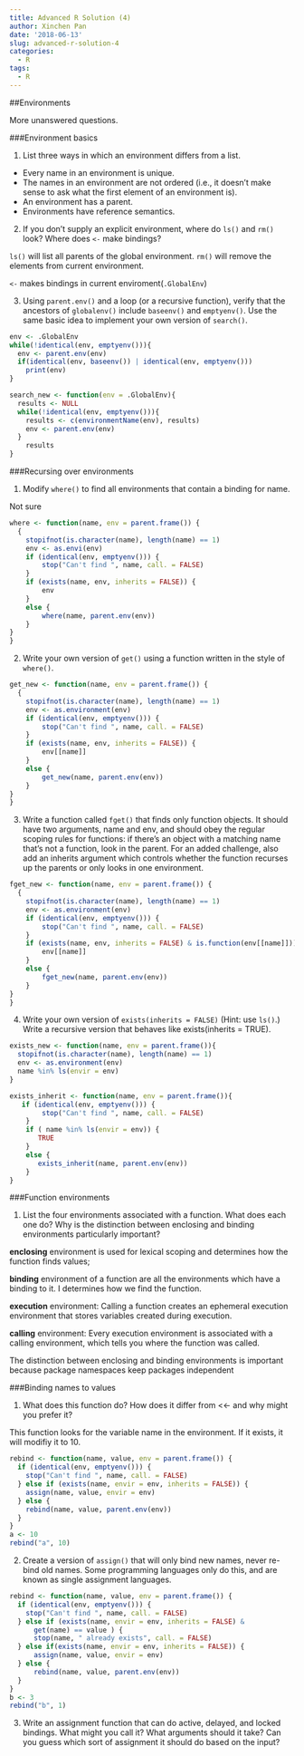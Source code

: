 ```yaml
---
title: Advanced R Solution (4)
author: Xinchen Pan
date: '2018-06-13'
slug: advanced-r-solution-4
categories:
  - R
tags:
  - R
---
```


##Environments

More unanswered questions.

###Environment basics

1. List three ways in which an environment differs from a list.

<ul>
<li>Every name in an environment is unique.</li>

<li>The names in an environment are not ordered (i.e., it doesn’t make sense to ask what the first element of an environment is).</li>

<li>An environment has a parent.</li>

<li>Environments have reference semantics.</li>
</ul>


2. If you don’t supply an explicit environment, where do <code>ls()</code> and <code>rm()</code> look? Where does <code><-</code> make bindings?

<code>ls()</code> will list all parents of the global environment. <code>rm()</code> will remove the elements from current environment.

 <code><-</code> makes bindings in current enviroment(<code>.GlobalEnv</code>)

3. Using <code>parent.env()</code> and a loop (or a recursive function), verify that the ancestors of <code>globalenv()</code> include <code>baseenv()</code> and <code>emptyenv()</code>. Use the same basic idea to implement your own version of <code>search()</code>.

```r
env <- .GlobalEnv
while(!identical(env, emptyenv())){
  env <- parent.env(env)
  if(identical(env, baseenv()) | identical(env, emptyenv()))
    print(env)
}
```


```r

search_new <- function(env = .GlobalEnv){
  results <- NULL
  while(!identical(env, emptyenv())){
    results <- c(environmentName(env), results)
    env <- parent.env(env)
  }
    results
}
```


###Recursing over environments


1. Modify <code>where()</code> to find all environments that contain a binding for name.

Not sure

```r
where <- function(name, env = parent.frame()) {
  {
    stopifnot(is.character(name), length(name) == 1)
    env <- as.envi(env)
    if (identical(env, emptyenv())) {
        stop("Can't find ", name, call. = FALSE)
    }
    if (exists(name, env, inherits = FALSE)) {
        env
    }
    else {
        where(name, parent.env(env))
    }
}
}
```


2. Write your own version of <code>get()</code> using a function written in the style of <code>where()</code>.

```r
get_new <- function(name, env = parent.frame()) {
  {
    stopifnot(is.character(name), length(name) == 1)
    env <- as.environment(env)
    if (identical(env, emptyenv())) {
        stop("Can't find ", name, call. = FALSE)
    }
    if (exists(name, env, inherits = FALSE)) {
        env[[name]]
    }
    else {
        get_new(name, parent.env(env))
    }
}
}
```


3. Write a function called <code>fget()</code> that finds only function objects. It should have two arguments, name and env, and should obey the regular scoping rules for functions: if there’s an object with a matching name that’s not a function, look in the parent. For an added challenge, also add an inherits argument which controls whether the function recurses up the parents or only looks in one environment.
```r
fget_new <- function(name, env = parent.frame()) {
  {
    stopifnot(is.character(name), length(name) == 1)
    env <- as.environment(env)
    if (identical(env, emptyenv())) {
        stop("Can't find ", name, call. = FALSE)
    }
    if (exists(name, env, inherits = FALSE) & is.function(env[[name]])) {
        env[[name]]
    }
    else {
        fget_new(name, parent.env(env))
    }
}
}
```




4. Write your own version of <code>exists(inherits = FALSE)</code> (Hint: use <code>ls()</code>.) Write a recursive version that behaves like exists(inherits = TRUE).

```r
exists_new <- function(name, env = parent.frame()){
  stopifnot(is.character(name), length(name) == 1)
  env <- as.environment(env)
  name %in% ls(envir = env)
}

exists_inherit <- function(name, env = parent.frame()){
   if (identical(env, emptyenv())) {
        stop("Can't find ", name, call. = FALSE)
    }
    if ( name %in% ls(envir = env)) {
       TRUE
    }
    else {
       exists_inherit(name, parent.env(env))
    }
}
```

###Function environments

1. List the four environments associated with a function. What does each one do? Why is the distinction between enclosing and binding environments particularly important?

<strong>enclosing</strong> environment is used for lexical scoping and determines how the function finds values; 

<strong>binding</strong> environment of a function are all the environments which have a binding to it. I determines how we find the function.

<strong>execution</strong> environment: Calling a function creates an ephemeral execution environment that stores variables created during execution.

<strong>calling</strong> environment: Every execution environment is associated with a calling environment, which tells you where the function was called.

The distinction between enclosing and binding environments is important because package namespaces keep packages independent

###Binding names to values

1. What does this function do? How does it differ from <<- and why might you prefer it?

This function looks for the variable name in the environment. If it exists, it will modifiy it to 10.

```r
rebind <- function(name, value, env = parent.frame()) {
  if (identical(env, emptyenv())) {
    stop("Can't find ", name, call. = FALSE)
  } else if (exists(name, envir = env, inherits = FALSE)) {
    assign(name, value, envir = env)
  } else {
    rebind(name, value, parent.env(env))
  }
}
a <- 10
rebind("a", 10)
```


2. Create a version of <code>assign()</code> that will only bind new names, never re-bind old names. Some programming languages only do this, and are known as single assignment languages.

```r
rebind <- function(name, value, env = parent.frame()) {
  if (identical(env, emptyenv())) {
    stop("Can't find ", name, call. = FALSE)
  } else if (exists(name, envir = env, inherits = FALSE) &
      get(name) == value ) {
      stop(name, " already exists", call. = FALSE)
  } else if(exists(name, envir = env, inherits = FALSE)) {
      assign(name, value, envir = env)
  } else {
      rebind(name, value, parent.env(env))
  }
}
b <- 3
rebind("b", 1)
```


3. Write an assignment function that can do active, delayed, and locked bindings. What might you call it? What arguments should it take? Can you guess which sort of assignment it should do based on the input?




